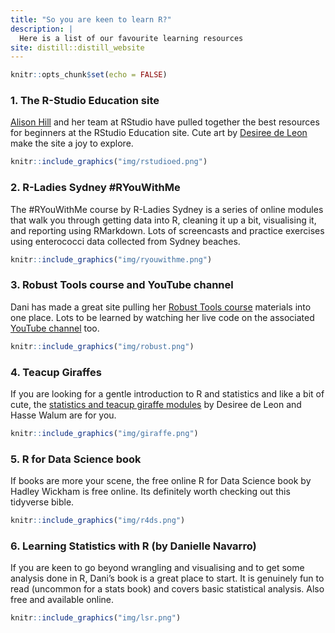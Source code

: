 ```yaml
---
title: "So you are keen to learn R?"
description: |
  Here is a list of our favourite learning resources
site: distill::distill_website
---
```


```r
knitr::opts_chunk$set(echo = FALSE)

```

### 1. The R-Studio Education site

[Alison Hill](@apreshill) and her team at RStudio have pulled together the best resources for beginners at the RStudio Education site. Cute art by [Desiree de Leon](@dcossyle) make the site a joy to explore. 


```r

knitr::include_graphics("img/rstudioed.png")
```


### 2. R-Ladies Sydney #RYouWithMe

The #RYouWithMe course by R-Ladies Sydney is a series of online modules that walk you through getting data into R, cleaning it up a bit, visualising it, and reporting using RMarkdown. Lots of screencasts and practice exercises using enterococci data collected from Sydney beaches. 

```r
knitr::include_graphics("img/ryouwithme.png")
```


### 3. Robust Tools course and YouTube channel

Dani has made a great site pulling her [Robust Tools course](https://robust-tools.djnavarro.net/) materials into one place. Lots to be learned by watching her live code on the associated [YouTube channel](https://www.youtube.com/channel/UCfNGzUFfsy_3udMY8UyaqBA/playlists?view=50&flow=grid&shelf_id=3) too. 

```r
knitr::include_graphics("img/robust.png")
```


### 4. Teacup Giraffes

If you are looking for a gentle introduction to R and statistics and like a bit of cute, the [statistics and teacup giraffe modules](https://tinystats.github.io/teacups-giraffes-and-statistics/index.html) by Desiree de Leon and Hasse Walum are for you. 

```r
knitr::include_graphics("img/giraffe.png")
```

### 5. R for Data Science book

If books are more your scene, the free online R for Data Science book by Hadley Wickham is free online. Its definitely worth checking out this tidyverse bible. 

```r
knitr::include_graphics("img/r4ds.png")
```

### 6. Learning Statistics with R (by Danielle Navarro)

If you are keen to go beyond wrangling and visualising and to get some analysis done in R, Dani's book is a great place to start. It is genuinely fun to read (uncommon for a stats book) and covers basic statistical analysis. Also free and available online. 

```r
knitr::include_graphics("img/lsr.png")
```
